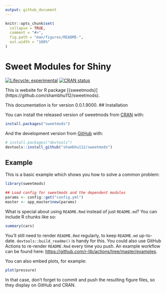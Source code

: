 ```yaml
---
output: github_document
---
```


<!-- README.md is generated from README.Rmd. Please edit that file -->

```r
knitr::opts_chunk$set(
  collapse = TRUE,
  comment = "#>",
  fig.path = "man/figures/README-",
  out.width = "100%"
)
```

# Sweet Modules for Shiny

<!-- badges: start -->
[![Lifecycle: experimental](https://img.shields.io/badge/lifecycle-experimental-orange.svg)](https://www.tidyverse.org/lifecycle/#experimental)
[![CRAN status](https://www.r-pkg.org/badges/version/sweetmods)](https://CRAN.R-project.org/package=sweetmods)
<!-- badges: end -->

<!-- description: start -->
This is website for R package [{sweetmods}] (https://github.com/shambhu112/sweetmods).

This documentation is for version 0.0.1.9000.
<!-- description: end -->
## Installation

You can install the released version of sweetmods from [CRAN](https://CRAN.R-project.org) with:

``` r
install.packages("sweetmods")
```

And the development version from [GitHub](https://github.com/) with:

``` r
# install.packages("devtools")
devtools::install_github("shambhu112/sweetmods")
```
## Example

This is a basic example which shows you how to solve a common problem:

```r
library(sweetmods)

## Load config for sweetmods and the dependent modules
params <- config::get("config.yml")
master <- app_master$new(params)


```

What is special about using `README.Rmd` instead of just `README.md`? You can include R chunks like so:

```r
summary(cars)
```

You'll still need to render `README.Rmd` regularly, to keep `README.md` up-to-date. `devtools::build_readme()` is handy for this. You could also use GitHub Actions to re-render `README.Rmd` every time you push. An example workflow can be found here: <https://github.com/r-lib/actions/tree/master/examples>.

You can also embed plots, for example:

```r
plot(pressure)
```

In that case, don't forget to commit and push the resulting figure files, so they display on GitHub and CRAN.
